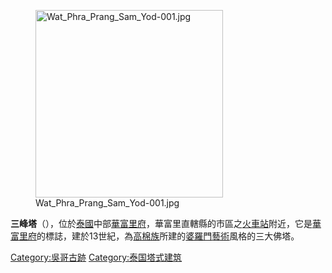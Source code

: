 {{coord|14|48|11|N|100|36|51|E|display=title}}
[[File:Wat_Phra_Prang_Sam_Yod-001.jpg|300px]]

'''三峰塔'''（{{Thai|t=พระปรางค์สามยอด|r=Phra Prang Sam Yod}}），位於[[泰國|泰國]]中部[[華富里府|華富里府]]，華富里直轄縣的市區之[[火車站|火車站]]附近，它是[[華富里府|華富里府]]的標誌，建於13世紀，為[[高棉族|高棉族]]所建的[[婆羅門|婆羅門]][[藝術|藝術]]風格的三大佛塔。

{{吳哥古跡}}

[[Category:吳哥古跡|Category:吳哥古跡]]
[[Category:泰国塔式建筑|Category:泰国塔式建筑]]
